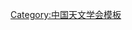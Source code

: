 {{Navbox
| name   = 中国天文学会第十届理事会
| title  = [[中国天文学会]]第十届理事会
| above  = 2002年11月－2006年10月
| bodyclass = hlist
| group1 = 名誉理事长
| list1  = 
* [[王绶琯]]
* [[叶叔华]]
* [[曲钦岳]]
| group2 = 理事长
| list2  = [[苏定强]]
| group3 = 副理事长
| list3  = 
* [[王宜|王　宜]]
* [[张双南]]
* [[郭际|郭　际]]
* [[黄润乾]]
* [[廖新浩]]
* [[戴子高 (1964年)|戴子高]]
| group4 = 秘书长
| list4  = [[严俊 (天文学家)|严　俊]]
| group5 = 副秘书长
| list5  = 
* [[蒋协助]]
* [[孟红宇]]
| group6 = 
| list6  = 
}}<noinclude>
{{collapsible option}}
[[Category:中国天文学会模板]]
</noinclude>